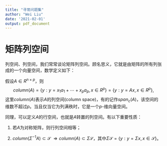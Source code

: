 ```yaml
---
title: "寻常问题集"
author: "Wei Liu"
date: '2021-02-01'
output: pdf_document
---
```


# 矩阵列空间
列空间、列空间，我们常常谈论矩阵列空间。顾名思义，它就是由矩阵的所有列张成的一个向量空间，数学定义如下：

假设$A \in R^{n\times p}$，则
$$column(A) =\{y: y=x_1 a_1 + \cdots + x_p a_p, x \in R^p\} = \{y: y=Ax, x \in R^{p}\},$$
这里$column(A)$表示$A$的列空间(column space)，有的记作$span_c(A)$，该空间的维数不超过$p$。当且仅当它为列满秩时，它是一个$p$-维向量空间。

同理，可以定义$A$的行空间，也就是$A$转置的列空间。有以下重要性质：

1) 若$A$为对称矩阵，则行列空间相等；

2) $column(\Sigma^{-1} A) \subset \mathcal{S}$ $\Rightarrow column(A) \subset \Sigma \mathcal{S}$，其中$\Sigma \mathcal{S}= \{y: y=\Sigma x, x \in \mathcal{S}\}$。 